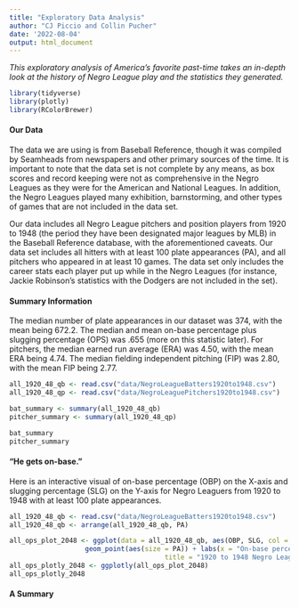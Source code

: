 ```yaml
---
title: "Exploratory Data Analysis"
author: "CJ Piccio and Collin Pucher"
date: '2022-08-04'
output: html_document
---
```


*This exploratory analysis of America's favorite past-time takes an in-depth look at the history of Negro League play and the statistics they generated.*

```r
library(tidyverse)
library(plotly)
library(RColorBrewer)
```

#### Our Data

The data we are using is from Baseball Reference, though it was compiled by Seamheads from newspapers and other primary sources of the time. It is important to note that the data set is not complete by any means, as box scores and record keeping were not as comprehensive in the Negro Leagues as they were for the American and National Leagues. In addition, the Negro Leagues played many exhibition, barnstorming, and other types of games that are not included in the data set. 

Our data includes all Negro League pitchers and position players from 1920 to 1948 (the period they have been designated major leagues by MLB) in the Baseball Reference database, with the aforementioned caveats. Our data set includes all hitters with at least 100 plate appearances (PA), and all pitchers who appeared in at least 10 games. The data set only includes the career stats each player put up while in the Negro Leagues (for instance, Jackie Robinson's statistics with the Dodgers are not included in the set).

#### Summary Information

The median number of plate appearances in our dataset was 374, with the mean being 672.2. The median and mean on-base percentage plus slugging percentage (OPS) was .655 (more on this statistic later). For pitchers, the median earned run average (ERA) was 4.50, with the mean ERA being 4.74. The median fielding independent pitching (FIP) was 2.80, with the mean FIP being 2.77.

```r
all_1920_48_qb <- read.csv("data/NegroLeagueBatters1920to1948.csv")
all_1920_48_qp <- read.csv("data/NegroLeaguePitchers1920to1948.csv")

bat_summary <- summary(all_1920_48_qb)
pitcher_summary <- summary(all_1920_48_qp)

bat_summary
pitcher_summary
```

#### "He gets on-base."



Here is an interactive visual of on-base percentage (OBP) on the X-axis and slugging percentage (SLG) on the Y-axis for Negro Leaguers from 1920 to 1948 with at least 100 plate appearances.

```r
all_1920_48_qb <- read.csv("data/NegroLeagueBatters1920to1948.csv")
all_1920_48_qb <- arrange(all_1920_48_qb, PA)

all_ops_plot_2048 <- ggplot(data = all_1920_48_qb, aes(OBP, SLG, col = PA, label = Player)) + 
                   geom_point(aes(size = PA)) + labs(x = "On-base percentage", y = "Slugging percentage", 
                                       title = "1920 to 1948 Negro League batters, > 100 PA") 
all_ops_plotly_2048 <- ggplotly(all_ops_plot_2048)
all_ops_plotly_2048
```

#### A Summary
